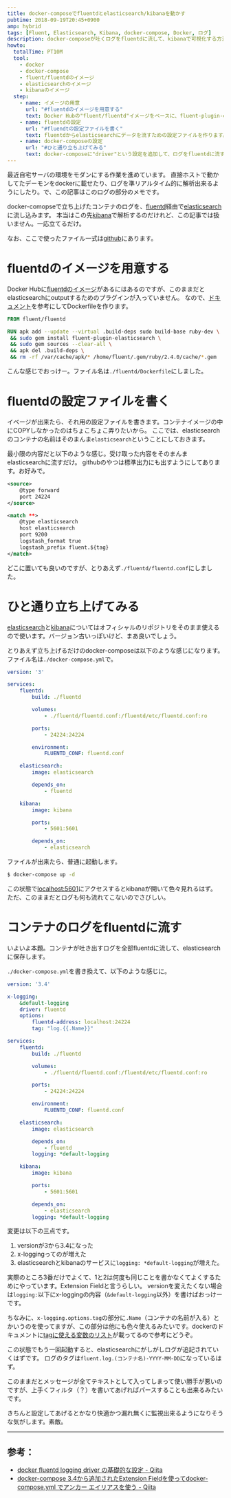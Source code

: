 ```yaml
---
title: docker-composeでfluentdとelasticsearch/kibanaを動かす
pubtime: 2018-09-19T20:45+0900
amp: hybrid
tags: [Fluent, Elasticsearch, Kibana, docker-compose, Docker, ログ]
description: docker-composeが吐くログをfluentdに流して、kibanaで可視化する方法です。fluentdとkibanaも含めて、全てdocker上で動かしています。
howto:
  totalTime: PT10M
  tool:
    - docker
    - docker-compose
    - fluent/fluentdのイメージ
    - elasticsearchのイメージ
    - kibanaのイメージ
  step:
    - name: イメージの用意
      url: "#fluentdのイメージを用意する"
      text: Docker Hubの"fluent/fluentd"イメージをベースに、fluent-plugin-elasticsearchプラグインを入れたイメージを作ります。
    - name: fluentdの設定
      url: "#fluendtの設定ファイルを書く"
      text: fluentdからelasticsearchにデータを流すための設定ファイルを作ります。
    - name: docker-composeの設定
      url: "#ひと通り立ち上げてみる"
      text: docker-composeに"driver"という設定を追加して、ログをfluentdに流すように設定します。
---
```


最近自宅サーバの環境をモダンにする作業を進めています。
直接ホストで動かしてたデーモンをdockerに載せたり、ログを準リアルタイム的に解析出来るようにしたり。で、この記事はこのログの部分のメモです。

docker-comopseで立ち上げたコンテナのログを、[fluentd](https://www.fluentd.org)経由で[elasticsearch](https://www.elastic.co/jp/products/elasticsearch)に流し込みます。
本当はこの先[kibana](https://www.elastic.co/jp/products/kibana)で解析するのだけれど、この記事では扱いません。一応立てるだけ。

なお、ここで使ったファイル一式は[github](https://github.com/macrat/dockercompose-fluent-elasticsearch-kibana)にあります。

# fluentdのイメージを用意する
Docker Hubに[fluentdのイメージ](https://hub.docker.com/r/fluent/fluentd/)があるにはあるのですが、このままだとelasticsearchにoutputするためのプラグインが入っていません。
なので、[ドキュメント](https://github.com/fluent/fluentd-docker-image#3-customize-dockerfile-to-install-plugins-optional)を参考にしてDockerfileを作ります。

``` dockerfile
FROM fluent/fluentd

RUN apk add --update --virtual .build-deps sudo build-base ruby-dev \
 && sudo gem install fluent-plugin-elasticsearch \
 && sudo gem sources --clear-all \
 && apk del .build-deps \
 && rm -rf /var/cache/apk/* /home/fluent/.gem/ruby/2.4.0/cache/*.gem
```

こんな感じでおっけー。ファイル名は`./fluentd/Dockerfile`にしました。

# fluentdの設定ファイルを書く
イベージが出来たら、それ用の設定ファイルを書きます。コンテナイメージの中にCOPYしなかったのはちょこちょこ弄りたいから。
ここでは、elasticsearchのコンテナの名前はそのまんま`elasticsearch`ということにしておきます。

最小限の内容だと以下のような感じ。受け取った内容をそのまんまelasticsearchに流すだけ。
githubのやつは標準出力にも出すようにしてあります。お好みで。

``` xml
<source>
    @type forward
    port 24224
</source>

<match **>
    @type elasticsearch
    host elasticsearch
    port 9200
    logstash_format true
    logstash_prefix fluent.${tag}
</match>
```

どこに置いても良いのですが、とりあえず`./fluentd/fluentd.conf`にしました。

# ひと通り立ち上げてみる
[elasticsearch](https://hub.docker.com/r/_/elasticsearch/)と[kibana](https://hub.docker.com/r/_/kibana/)についてはオフィシャルのリポジトリをそのまま使えるので使います。バージョン古いっぽいけど、まあ良いでしょう。

とりあえず立ち上げるだけのdocker-composeは以下のような感じになります。ファイル名は`./docker-compose.yml`で。

``` yaml
version: '3'

services:
    fluentd:
        build: ./fluentd

        volumes:
            - ./fluentd/fluentd.conf:/fluentd/etc/fluentd.conf:ro

        ports:
            - 24224:24224

        environment:
            FLUENTD_CONF: fluentd.conf

    elasticsearch:
        image: elasticsearch

        depends_on:
            - fluentd

    kibana:
        image: kibana

        ports:
            - 5601:5601

        depends_on:
            - elasticsearch
```

ファイルが出来たら、普通に起動します。

``` bash
$ docker-compose up -d
```

この状態で[localhost:5601](http://localhost:5601)にアクセスするとkibanaが開いて色々見れるはず。
ただ、このままだとログも何も流れてこないのでさびしい。

# コンテナのログをfluentdに流す
いよいよ本題。コンテナが吐き出すログを全部fluentdに流して、elasticsearchに保存します。

`./docker-compose.yml`を書き換えて、以下のような感じに。

``` yaml
version: '3.4'

x-logging:
    &default-logging
    driver: fluentd
    options:
        fluentd-address: localhost:24224
        tag: "log.{{.Name}}"

services:
    fluentd:
        build: ./fluentd

        volumes:
            - ./fluentd/fluentd.conf:/fluentd/etc/fluentd.conf:ro

        ports:
            - 24224:24224

        environment:
            FLUENTD_CONF: fluentd.conf

    elasticsearch:
        image: elasticsearch

        depends_on:
            - fluentd
        logging: *default-logging

    kibana:
        image: kibana

        ports:
            - 5601:5601

        depends_on:
            - elasticsearch
        logging: *default-logging
```

変更は以下の三点です。

1. versionが3から3.4になった
2. x-loggingってのが増えた
3. elasticsearchとkibanaのサービスに`logging: *default-logging`が増えた。

実際のところ3番だけでよくて、1と2は何度も同じことを書かなくてよくするためにやっています。Extension Fieldと言うらしい。
versionを変えたくない場合は`logging:`以下にx-loggingの内容（`&default-logging`以外）を書けばおっけーです。

ちなみに、`x-logging.options.tag`の部分に`.Name`（コンテナの名前が入る）とかいうのを使ってますが、この部分は他にも色々使えるみたいです。dockerのドキュメントに[tagに使える変数のリスト](https://docs.docker.com/config/containers/logging/log_tags/)が載ってるので参考にどうぞ。

この状態でもう一回起動すると、elasticsearchにがしがしログが追記されていくはずです。
ログのタグは`fluent.log.(コンテナ名)-YYYY-MM-DD`になっているはず。

このままだとメッセージが全てテキストとして入ってしまって使い勝手が悪いのですが、上手くフィルタ（？）を書いてあげればパースすることも出来るみたいです。

きちんと設定してあげるとかなり快適かつ漏れ無くに監視出来るようになりそうな気がします。素敵。

---

## 参考：
- [docker fluentd logging driver の基礎的な設定 - Qiita](https://qiita.com/moaikids/items/8a8ee90e163f14e6e923)
- [docker-compose 3.4から追加されたExtension Fieldを使ってdocker-compose.yml でアンカー エイリアスを使う - Qiita](https://qiita.com/kyusyukeigo/items/af20487162ff0a1a6cea)
